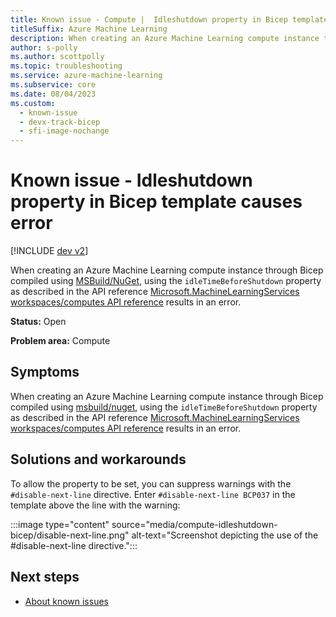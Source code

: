 ```yaml
---
title: Known issue - Compute |  Idleshutdown property in Bicep template causes error
titleSuffix: Azure Machine Learning
description: When creating an Azure Machine Learning compute instance through Bicep compiled using MSBuild NuGet, using the `idleTimeBeforeShutdown` property as described in the API reference results in an error.
author: s-polly
ms.author: scottpolly
ms.topic: troubleshooting  
ms.service: azure-machine-learning
ms.subservice: core
ms.date: 08/04/2023
ms.custom:
  - known-issue
  - devx-track-bicep
  - sfi-image-nochange
---
```


# Known issue  - Idleshutdown property in Bicep template causes error

[!INCLUDE [dev v2](../includes/machine-learning-dev-v2.md)]

When creating an Azure Machine Learning compute instance through Bicep compiled using [MSBuild/NuGet](/azure/azure-resource-manager/bicep/msbuild-bicep-file), using the `idleTimeBeforeShutdown` property as described in the API reference [Microsoft.MachineLearningServices workspaces/computes API reference](/azure/templates/microsoft.machinelearningservices/workspaces/computes?pivots=deployment-language-bicep) results in an error.

 

**Status:** Open


**Problem area:** Compute

## Symptoms

When creating an Azure Machine Learning compute instance through Bicep compiled using [msbuild/nuget](/azure/azure-resource-manager/bicep/msbuild-bicep-file), using the `idleTimeBeforeShutdown` property as described in the API reference [Microsoft.MachineLearningServices workspaces/computes API reference](/azure/templates/microsoft.machinelearningservices/workspaces/computes?pivots=deployment-language-bicep) results in an error.


## Solutions and workarounds

To allow the property to be set, you can suppress warnings with the `#disable-next-line` directive. Enter `#disable-next-line BCP037` in the template above the line with the warning: 

:::image type="content" source="media/compute-idleshutdown-bicep/disable-next-line.png" alt-text="Screenshot depicting the use of the #disable-next-line directive.":::

## Next steps

- [About known issues](azure-machine-learning-known-issues.md)
